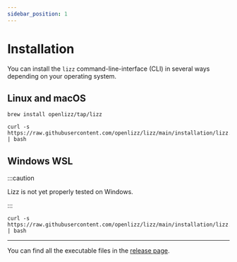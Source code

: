 ```yaml
---
sidebar_position: 1
---
```



# Installation

You can install the `lizz` command-line-interface (CLI) in several ways depending on your operating system.

## Linux and macOS

<Tabs>
<TabItem value="homebrew" label="Homebrew" default>

```
brew install openlizz/tap/lizz
```

</TabItem>
<TabItem value="bash" label="Bash">

```
curl -s https://raw.githubusercontent.com/openlizz/lizz/main/installation/lizz.sh | bash
```

</TabItem>
</Tabs>

## Windows WSL

:::caution

Lizz is not yet properly tested on Windows. 

:::

```
curl -s https://raw.githubusercontent.com/openlizz/lizz/main/installation/lizz.sh | bash
```

---

You can find all the executable files in the [release page](https://github.com/Openlizz/lizz/releases).
